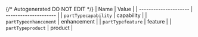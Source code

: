 {/* Autogenerated DO NOT EDIT  */}
| Name                  | Value                 |
| --------------------- | --------------------- |
| `partTypecapability`  | capability            |
| `partTypeenhancement` | enhancement           |
| `partTypefeature`     | feature               |
| `partTypeproduct`     | product               |